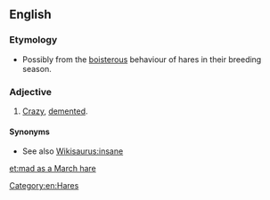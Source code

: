 ==English==
{{wikipedia}}

===Etymology===
* Possibly from the [[boisterous]] behaviour of hares in their breeding season.

===Adjective===
{{en-adj|-}}

# {{lb|en|simile|colloquial}} [[crazy|Crazy]], [[demented]].

====Synonyms====
* See also [[Wikisaurus:insane]]

[[et:mad as a March hare]]

[[Category:en:Hares]]